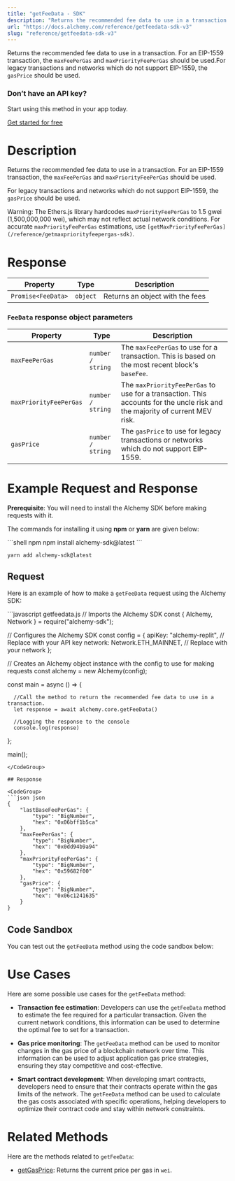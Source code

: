 ```yaml
---
title: "getFeeData - SDK"
description: "Returns the recommended fee data to use in a transaction. For an EIP-1559 transaction, the maxFeePerGas and maxPriorityFeePerGas should be used.For legacy transactions and networks which do not support EIP-1559, the gasPrice should be used."
url: "https://docs.alchemy.com/reference/getfeedata-sdk-v3"
slug: "reference/getfeedata-sdk-v3"
---
```


Returns the recommended fee data to use in a transaction. For an EIP-1559 transaction, the `maxFeePerGas` and `maxPriorityFeePerGas` should be used.For legacy transactions and networks which do not support EIP-1559, the `gasPrice` should be used.

### Don’t have an API key?

Start using this method in your app today.

[Get started for free](https://dashboard.alchemy.com/signup/?a=estimateGas)

# Description

Returns the recommended fee data to use in a transaction. For an EIP-1559 transaction, the `maxFeePerGas` and `maxPriorityFeePerGas` should be used.

For legacy transactions and networks which do not support EIP-1559, the `gasPrice` should be used.

<Warning>Warning: The Ethers.js library hardcodes `maxPriorityFeePerGas` to 1.5 gwei (1,500,000,000 wei), which may not reflect actual network conditions. For accurate `maxPriorityFeePerGas` estimations, use `[getMaxPriorityFeePerGas](/reference/getmaxpriorityfeepergas-sdk)`.</Warning>

# Response

| Property           | Type     | Description                     |
| ------------------ | -------- | ------------------------------- |
| `Promise<FeeData>` | `object` | Returns an object with the fees |

### `FeeData` response object parameters

| Property               | Type              | Description                                                                                                                 |
| ---------------------- | ----------------- | --------------------------------------------------------------------------------------------------------------------------- |
| `maxFeePerGas`         | `number / string` | The `maxFeePerGas` to use for a transaction. This is based on the most recent block's `baseFee`.                            |
| `maxPriorityFeePerGas` | `number / string` | The `maxPriorityFeePerGas` to use for a transaction. This accounts for the uncle risk and the majority of current MEV risk. |
| `gasPrice`             | `number / string` | The `gasPrice` to use for legacy transactions or networks which do not support EIP-1559.                                    |

# Example Request and Response

**Prerequisite**: You will need to install the Alchemy SDK before making requests with it.

The commands for installing it using **npm** or **yarn** are given below:

<CodeGroup>
  ```shell npm
  npm install alchemy-sdk@latest
  ```

  ```shell yarn
  yarn add alchemy-sdk@latest
  ```
</CodeGroup>

## Request

Here is an example of how to make a `getFeeData` request using the Alchemy SDK:

<CodeGroup>
  ```javascript getfeedata.js
  // Imports the Alchemy SDK
  const { Alchemy, Network } = require("alchemy-sdk");

  // Configures the Alchemy SDK
  const config = {
      apiKey: "alchemy-replit", // Replace with your API key
      network: Network.ETH_MAINNET, // Replace with your network
  };

  // Creates an Alchemy object instance with the config to use for making requests
  const alchemy = new Alchemy(config);

  const main = async () => {

      //Call the method to return the recommended fee data to use in a transaction.
      let response = await alchemy.core.getFeeData()

      //Logging the response to the console
      console.log(response)
  };

  main();
  ```
</CodeGroup>

## Response

<CodeGroup>
  ```json json
  {
      "lastBaseFeePerGas": {
          "type": "BigNumber",
          "hex": "0x06bff1b5ca"
      },
      "maxFeePerGas": {
          "type": "BigNumber",
          "hex": "0x0dd94b9a94"
      },
      "maxPriorityFeePerGas": {
          "type": "BigNumber",
          "hex": "0x59682f00"
      },
      "gasPrice": {
          "type": "BigNumber",
          "hex": "0x06c1241635"
      }
  }
  ```
</CodeGroup>

## Code Sandbox

You can test out the `getFeeData` method using the code sandbox below:

# Use Cases

Here are some possible use cases for the `getFeeData` method:

* **Transaction fee estimation**: Developers can use the `getFeeData` method to estimate the fee required for a particular transaction. Given the current network conditions, this information can be used to determine the optimal fee to set for a transaction.

* **Gas price monitoring**: The `getFeeData` method can be used to monitor changes in the gas price of a blockchain network over time. This information can be used to adjust application gas price strategies, ensuring they stay competitive and cost-effective.

* **Smart contract development**: When developing smart contracts, developers need to ensure that their contracts operate within the gas limits of the network. The `getFeeData` method can be used to calculate the gas costs associated with specific operations, helping developers to optimize their contract code and stay within network constraints.

# Related Methods

Here are the methods related to `getFeeData`:

* [getGasPrice](/reference/getgasprice-sdk): Returns the current price per gas in `wei`.
